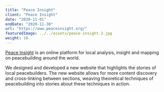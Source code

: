 ```yaml
---
title: "Peace Insight"
client: "Peace Insight"
date: "2020-11-01"
endDate: "2020-11-30"
url: "https://www.peaceinsight.org/"
featuredImage: ../../assets/peace-insight-2.jpg
weight: 10
---
```


[Peace Insight](https://www.peaceinsight.org/en/) is an online platform for local analysis, insight and mapping on peacebuilding around the world.

We designed and developed a new website that highlights the stories of local peacebuilders. The new website allows for more content discovery and cross-linking between sections, weaving theoretical techniques of peacebuilding into stories about these techniques in action.
